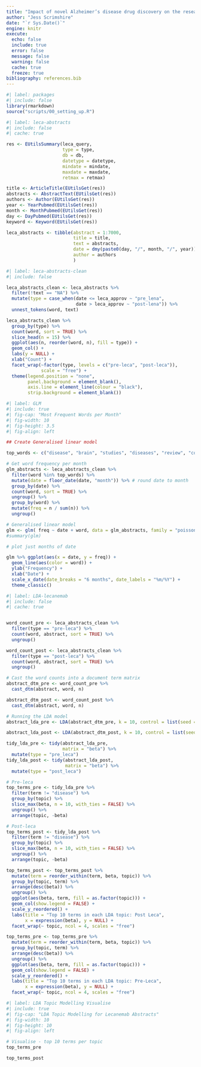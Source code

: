 ```yaml
---
title: "Impact of novel Alzheimer’s disease drug discovery on the research field using text mining and topic models"
author: "Jess Scrimshire"
date: "`r Sys.Date()`"
engine: knitr
execute:
  echo: false
  include: true
  error: false
  message: false
  warning: false
  cache: true
  freeze: true
bibliography: references.bib
---
```


```r
#| label: packages
#| include: false
library(rmarkdown)
source("scripts/00_setting_up.R")
```

```r
#| label: leca-abstracts
#| include: false
#| cache: true

res <- EUtilsSummary(leca_query,
                     type = type, 
                     db = db, 
                     datetype = datetype,
                     mindate = mindate,
                     maxdate = maxdate,
                     retmax = retmax)

title <- ArticleTitle(EUtilsGet(res))
abstracts <- AbstractText(EUtilsGet(res))
authors <- Author(EUtilsGet(res))
year <- YearPubmed(EUtilsGet(res))
month <- MonthPubmed(EUtilsGet(res))
day <- DayPubmed(EUtilsGet(res))
keyword <- Keyword(EUtilsGet(res))

leca_abstracts <- tibble(abstract = 1:7000,
                         title = title,
                         text = abstracts, 
                         date = dmy(paste0(day, "/", month, "/", year)),
                         author = authors
                         )
```

```r
#| label: leca-abstracts-clean
#| include: false

leca_abstracts_clean <- leca_abstracts %>% 
  filter(!text == "NA") %>% 
  mutate(type = case_when(date <= leca_approv ~ "pre_lena",
                          date > leca_approv ~ "post-lena")) %>% 
  unnest_tokens(word, text)

leca_abstracts_clean %>% 
  group_by(type) %>%
  count(word, sort = TRUE) %>%
  slice_head(n = 15) %>% 
  ggplot(aes(n, reorder(word, n), fill = type)) +
  geom_col() +
  labs(y = NULL) +
  xlab("Count") +
  facet_wrap(~factor(type, levels = c("pre-leca", "post-leca")),
             scale = "free") +
  theme(legend.position = "none",
        panel.background = element_blank(),
        axis.line = element_line(colour = "black"),
        strip.background = element_blank())

```

```r
#| label: GLM
#| include: true
#| fig-cap: "Most Frequent Words per Month"
#| fig-width: 10
#| fig-height: 3.5
#| fig-align: left

## Create Generalised linear model

top_words <- c("disease", "brain", "studies", "diseases", "review", "cognitive", "dementia", "neurodegenerative", "clinical", "patients", "treatment", "disorders", "effects")

# Get word frequency per month
glm_abstracts <- leca_abstracts_clean %>%  
  filter(word %in% top_words) %>% 
  mutate(date = floor_date(date, "month")) %>% # round date to month
  group_by(date) %>%
  count(word, sort = TRUE) %>%
  ungroup() %>%
  group_by(word) %>%
  mutate(freq = n / sum(n)) %>%
  ungroup() 

# Generalised linear model
glm <- glm( freq ~ date + word, data = glm_abstracts, family = "poisson" )
#summary(glm)

# plot just months of date

glm %>% ggplot(aes(x = date, y = freq)) +
  geom_line(aes(color = word)) +
  ylab("Frequency") +
  xlab("Date") +
  scale_x_date(date_breaks = "6 months", date_labels = "%m/%Y") +
  theme_classic()
```

```r
#| label: LDA-lecanemab
#| include: false
#| cache: true


word_count_pre <- leca_abstracts_clean %>%
  filter(type == "pre-leca") %>% 
  count(word, abstract, sort = TRUE) %>% 
  ungroup()

word_count_post <- leca_abstracts_clean %>%
  filter(type == "post-leca") %>% 
  count(word, abstract, sort = TRUE) %>% 
  ungroup()

# Cast the word counts into a document term matrix
abstract_dtm_pre <- word_count_pre %>%
  cast_dtm(abstract, word, n) 

abstract_dtm_post <- word_count_post %>%
  cast_dtm(abstract, word, n)

# Running the LDA model
abstract_lda_pre <- LDA(abstract_dtm_pre, k = 10, control = list(seed = 1234))

abstract_lda_post <- LDA(abstract_dtm_post, k = 10, control = list(seed = 1234))

tidy_lda_pre <- tidy(abstract_lda_pre,
                     matrix = "beta") %>% 
  mutate(type = "pre_leca")
tidy_lda_post <- tidy(abstract_lda_post,
                      matrix = "beta") %>% 
  mutate(type = "post_leca")

# Pre-leca
top_terms_pre <- tidy_lda_pre %>%
  filter(term != "disease") %>% 
  group_by(topic) %>%
  slice_max(beta, n = 10, with_ties = FALSE) %>%
  ungroup() %>%
  arrange(topic, -beta)

# Post-leca
top_terms_post <- tidy_lda_post %>%
  filter(term != "disease") %>% 
  group_by(topic) %>%
  slice_max(beta, n = 10, with_ties = FALSE) %>%
  ungroup() %>%
  arrange(topic, -beta)

top_terms_post <- top_terms_post %>%
  mutate(term = reorder_within(term, beta, topic)) %>%
  group_by(topic, term) %>%    
  arrange(desc(beta)) %>%  
  ungroup() %>%
  ggplot(aes(beta, term, fill = as.factor(topic))) +
  geom_col(show.legend = FALSE) +
  scale_y_reordered() +
  labs(title = "Top 10 terms in each LDA topic: Post Leca",
       x = expression(beta), y = NULL) +
  facet_wrap(~ topic, ncol = 4, scales = "free")

top_terms_pre <- top_terms_pre %>%
  mutate(term = reorder_within(term, beta, topic)) %>%
  group_by(topic, term) %>%    
  arrange(desc(beta)) %>%  
  ungroup() %>%
  ggplot(aes(beta, term, fill = as.factor(topic))) +
  geom_col(show.legend = FALSE) +
  scale_y_reordered() +
  labs(title = "Top 10 terms in each LDA topic: Pre-Leca",
       x = expression(beta), y = NULL) +
  facet_wrap(~ topic, ncol = 4, scales = "free")
```

```r
#| label: LDA Topic Modelling Visualise
#| include: true
#| fig-cap: "LDA Topic Modelling for Lecanemab Abstracts"
#| fig-width: 10
#| fig-height: 10
#| fig-align: left

# Visualise - top 10 terms per topic
top_terms_pre

top_terms_post
```
